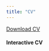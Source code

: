 ```yaml
---
title: "CV"
---
```


<a href="CV.pdf#" class="download" title="Download CV as PDF">Download CV</a>			

#### Interactive CV

